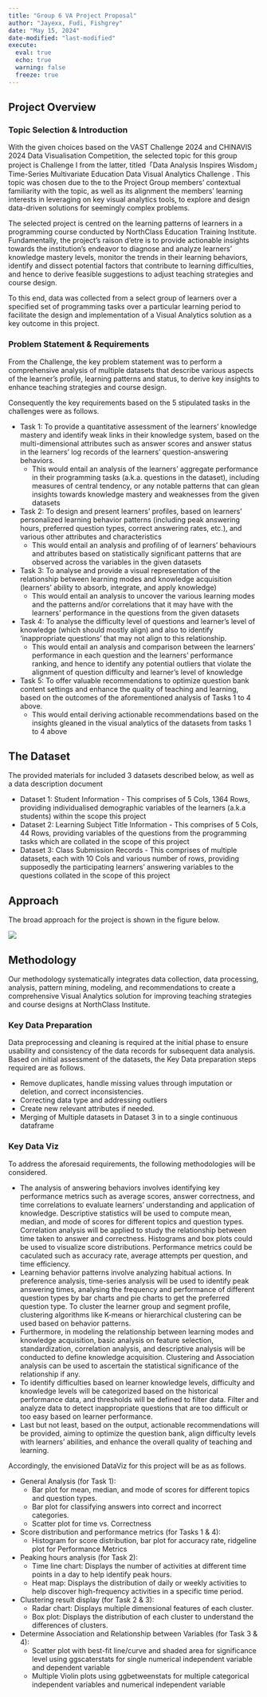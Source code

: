 ```yaml
---
title: "Group 6 VA Project Proposal"
author: "Jayexx, Fudi, Fishgrey"
date: "May 15, 2024"
date-modified: "last-modified"
execute: 
  eval: true
  echo: true
  warning: false
  freeze: true
---
```


## Project Overview

### Topic Selection & Introduction

With the given choices based on the VAST Challenge 2024 and CHINAVIS 2024 Data Visualisation Competition, the selected topic for this group project is Challenge I from the latter, titled「Data Analysis Inspires Wisdom」Time-Series Multivariate Education Data Visual Analytics Challenge . This topic was chosen due to the to the Project Group members' contextual familiarity with the topic, as well as its alignment the members' learning interests in leveraging on key visual analytics tools, to explore and design data-driven solutions for seemingly complex problems.

The selected project is centred on the learning patterns of learners in a programming course conducted by NorthClass Education Training Institute. Fundamentally, the project's raison d'etre is to provide actionable insights towards the institution's endeavor to diagnose and analyze learners' knowledge mastery levels, monitor the trends in their learning behaviors, identify and dissect potential factors that contribute to learning difficulties, and hence to derive feasible suggestions to adjust teaching strategies and course design.

To this end, data was collected from a select group of learners over a specified set of programming tasks over a particular learning period to facilitate the design and implementation of a Visual Analytics solution as a key outcome in this project.

### Problem Statement & Requirements

From the Challenge, the key problem statement was to perform a comprehensive analysis of multiple datasets that describe various aspects of the learner's profile, learning patterns and status, to derive key insights to enhance teaching strategies and course design.

Consequently the key requirements based on the 5 stipulated tasks in the challenges were as follows.

-   Task 1: To provide a quantitative assessment of the learners' knowledge mastery and identify weak links in their knowledge system, based on the multi-dimensional attributes such as answer scores and answer status in the learners' log records of the learners' question-answering behaviors.
    -   This would entail an analysis of the learners' aggregate performance in their programming tasks (a.k.a. questions in the dataset), including measures of central tendency, or any notable patterns that can glean insights towards knowledge mastery and weaknesses from the given datasets
-   Task 2: To design and present learners' profiles, based on learners' personalized learning behavior patterns (including peak answering hours, preferred question types, correct answering rates, etc.), and various other attributes and characteristics
    -   This would entail an analysis and profiling of of learners' behaviours and attributes based on statistically significant patterns that are observed across the variables in the given datasets
-   Task 3: To analyse and provide a visual representation of the relationship between learning modes and knowledge acquisition (learners' ability to absorb, integrate, and apply knowledge)
    -   This would entail an analysis to uncover the various learning modes and the patterns and/or correlations that it may have with the learners' performance in the questions from the given datasets
-   Task 4: To analyse the difficulty level of questions and learner's level of knowledge (which should mostly align) and also to identify 'inappropriate questions' that may not align to this relationship.
    -   This would entail an analysis and comparison between the learners' performance in each question and the learners' performance ranking, and hence to identify any potential outliers that violate the alignment of question difficulty and learner's level of knowledge
-   Task 5: To offer valuable recommendations to optimize question bank content settings and enhance the quality of teaching and learning, based on the outcomes of the aforementioned analysis of Tasks 1 to 4 above.
    -   This would entail deriving actionable recommendations based on the insights gleaned in the visual analytics of the datasets from tasks 1 to 4 above

## The Dataset

The provided materials for included 3 datasets described below, as well as a data description document

-   Dataset 1: Student Information - This comprises of 5 Cols, 1364 Rows, providing individualised demographic variables of the learners (a.k.a students) within the scope this project
-   Dataset 2: Learning Subject Title Information - This comprises of 5 Cols, 44 Rows, providing variables of the questions from the programming tasks which are collated in the scope of this project
-   Dataset 3: Class Submission Records - This comprises of multiple datasets, each with 10 Cols and various number of rows, providing supposedly the participating learners' answering variables to the questions collated in the scope of this project

## Approach

The broad approach for the project is shown in the figure below.

![](image/VA Group Project proposal image.jpg)

## Methodology

Our methodology systematically integrates data collection, data processing, analysis, pattern mining, modeling, and recommendations to create a comprehensive Visual Analytics solution for improving teaching strategies and course designs at NorthClass Institute.

### Key Data Preparation

Data preprocessing and cleaning is required at the initial phase to ensure usability and consistency of the data records for subsequent data analysis. Based on initial assessment of the datasets, the Key Data preparation steps required are as follows.

-   Remove duplicates, handle missing values through imputation or deletion, and correct inconsistencies.
-   Correcting data type and addressing outliers
-   Create new relevant attributes if needed.
-   Merging of Multiple datasets in Dataset 3 in to a single continuous dataframe

### Key Data Viz

To address the aforesaid requirements, the following methodologies will be considered.

-   The analysis of answering behaviors involves identifying key performance metrics such as average scores, answer correctness, and time correlations to evaluate learners' understanding and application of knowledge. Descriptive statistics will be used to compute mean, median, and mode of scores for different topics and question types. Correlation analysis will be applied to study the relationship between time taken to answer and correctness. Histograms and box plots could be used to visualize score distributions. Performance metrics could be caculated such as accuracy rate, average attempts per question, and time efficiency.
-   Learning behavior patterns involve analyzing habitual actions. In preference analysis, time-series analysis will be used to identify peak answering times, analysing the frequency and performance of different question types by bar charts and pie charts to get the preferred question type. To cluster the learner group and segment profile, clustering algorithms like K-means or hierarchical clustering can be used based on behavior patterns.
-   Furthermore, in modeling the relationship between learning modes and knowledge acquisition, basic analysis on feature selection, standardization, correlation analysis, and descriptive analysis will be conducted to define knowledge acquisition. Clustering and Association analysis can be used to ascertain the statistical significance of the relationship if any.
-   To identify difficulties based on learner knowledge levels, difficulty and knowledge levels will be categorized based on the historical performance data, and thresholds will be defined to filter data. Filter and analyze data to detect inappropriate questions that are too difficult or too easy based on learner performance.
-   Last but not least, based on the output, actionable recommendations will be provided, aiming to optimize the question bank, align difficulty levels with learners' abilities, and enhance the overall quality of teaching and learning.

Accordingly, the envisioned DataViz for this project will be as as follows.

-   General Analysis (for Task 1):
    -   Bar plot for mean, median, and mode of scores for different topics and question types.
    -   Bar plot for classifying answers into correct and incorrect categories.
    -   Scatter plot for time vs. Correctness
-   Score distribution and performance metrics (for Tasks 1 & 4): 
    -   Histogram for score distribution, bar plot for accuracy rate, ridgeline plot for Performance Metrics
-   Peaking hours analysis (for Task 2):
    -   Time line chart: Displays the number of activities at different time points in a day to help identify peak hours.
    -   Heat map: Displays the distribution of daily or weekly activities to help discover high-frequency activities in a specific time period.
-   Clustering result display (for Task 2 & 3):
    -   Radar chart: Displays multiple dimensional features of each cluster.
    -   Box plot: Displays the distribution of each cluster to understand the differences of clusters.
-   Determine Association and Relationship between Variables (for Task 3 & 4):
    -   Scatter plot with best-fit line/curve and shaded area for significance level using ggscaterstats for single numerical independent variable and dependent variable
    -   Multiple Violin plots using ggbetweenstats for multiple categorical independent variables and numerical independent variable
